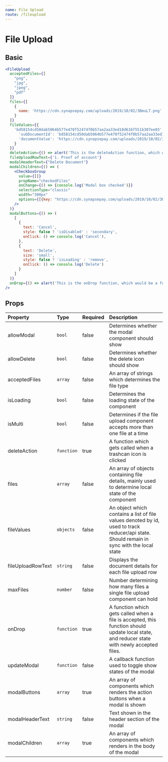 ```yaml
---
name: File Upload
route: /fileupload
---
```


# File Upload



## Basic
<FileUpload />


```jsx
<FileUpload
  acceptedFiles={[
    "png",
    "jpg",
    "jpeg",
    "pdf"
  ]}
  files={[
    {
      name: 'https://cdn.synapsepay.com/uploads/2019/10/02/3BmuL7.png'
    }
  ]}
  fileValues={{
    'bd58154cd50dab5064b577e470f52474f0b57aa2aa33ed18d616f551b307ee03': {
      'subDocumentId': 'bd58154cd50dab5064b577e470f52474f0b57aa2aa33ed18d616f551b307ee03',
      'documentValue': 'https://cdn.synapsepay.com/uploads/2019/10/02/3BmuL7.png'
    }
  }}
  deleteAction={() => alert('This is the deleteAction function, which would delete the file')}
  fileUploadRowText={'1. Proof of account'}
  modalHeaderText={"Delete Document"}
  modalChildren={() => (
    <CheckboxGroup
      value={[]}
      propName="checkedFiles"
      onChange={() => {console.log('Modal box checked')}}
      selectionType="classic"
      width="300px"
      options={[{key: "https://cdn.synapsepay.com/uploads/2019/10/02/3BmuL7.png", text: "2019/10/02/3B...png"}]}
    />
  )}
  modalButtons={() => (
    [
      {
        text: 'Cancel',
        style: false ? 'isDisabled' : 'secondary',
        onClick: () => console.log('Cancel'),
      },
      {
        text: 'Delete',
        size: 'small',
        style: false ? 'isLoading' : 'remove',
        onClick: () => console.log('Delete')
      }
    ]
  )}
  onDrop={() => alert('This is the onDrop function, which would be a function that updates the files')}
/>

```

## Props

| Property                | Type               | Required  | Description                                 |
| :-------                | :---               | :-------  | :----------                                 |
| allowModal              | `bool`             | false     | Determines whether the modal component should show             |
| allowDelete             | `bool`             | false     | Determines whether the delete icon should show                  |
| acceptedFiles           | `array `           | false     | An array of strings which determines the file type     |
| isLoading               | `bool`             | false     | Determines the loading state of the component    |
| isMulti                 | `bool`             | false     | Determines if the file upload component accepts more than one file at a time                   |
| deleteAction            | `function`         | true      | A function which gets called when a trashcan icon is clicked                  |
| files                   | `array`            | false     | An array of objects containing file details, mainly used to determine local state of the component                   |
| fileValues              | `objects`          | false     | An object which contains a list of file values denoted by id, used to track reducer/api state. Should remain in sync with the local state               |
| fileUploadRowText       | `string`           | false     | Displays the document details for each file upload row          |
| maxFiles                | `number`           | false     | Number determining how many files a single file upload component can hold                                       |
| onDrop                  | `function`         | true      | A function which gets called when a file is accepted, this function should update local state, and reducer state with newly accepted files.               |
| updateModal             | `function`         | false     | A callback function used to toggle show states of the modal |
| modalButtons            | `array`            | true      | An array of components which renders the action buttons when a modal is shown            |
| modalHeaderText         | `string`           | false     | Text shown in the header section of the modal              |
| modalChildren           | `array`            | true      | An array of components which renders in the body of the modal            |
